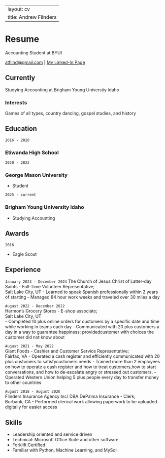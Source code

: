 
---
layout: cv
title: Andrew Flinders
---
# Resume
Accounting Student at BYUI 

<div id="webaddress">
<a href="atflind@gmail.com">atflind@gmail.com</a>
| <a href="https://www.linkedin.com/in/andrew-flinders/">My Linked-In Page</a>
</div>


## Currently

Studying Accounting at Brigham Young Universtiy Idaho

### Interests

Games of all types, country dancing, gospel studies, and history

## Education

`2016 - 2020`

### __Etiwanda High School__

`2020 - 2022`

### __George Mason University__

- Student

`2025 - current`

### __Brigham Young University Idaho__

- Studying Accounting


## Awards

`2016`

  -  Eagle Scout


## Experience

`January 2023 - December 2024`
The Church of Jesus Christ of Latter-day Saints - 
Full-Time Volunteer Representative;              
Salt Lake City, UT 
  -  Learned to speak Spanish professionally within 2 years of starting 
  -  Managed 84 hour work weeks and traveled over 30 miles a day

`August 2022 - December 2022`  
Harmon's Grocery Stores - E-shop associate;                                                    
Salt Lake City, UT              
  -   Completed 10 plus online orders for customers by a specific date and time while working in teams each day
  -   Communicated with 20 plus customers a day in a way to guarantee happiness; providedcustomer with choices the customer did not know about

`August 2021 - May 2022`  
Giant Foods - Cashier and Customer Service Representative;                                      
Fairfax, VA
  -  Operated a cash register and efficiently communicated with 20 plus customers to satisfycustomers needs
  -  Trained more than 2 employees on how to operate a cash register and how to treat customers,how to start conversations, and how to de-escalate angry or stressed out customers.
  -  Operated Western Union helping 5 plus people every day to transfer money to other countries

`August 2018 - August 2020`  
Flinders Insurance Agency Inc/ DBA DePalma Insurance - Clerk;                                  
Burbank, CA
  -  Performed clerical work allowing paperwork to be uploaded digitally for easier access


## Skills
  -  Leadership oriented and service driven
  -  Technical: Microsoft Office Suite and other software
  -  Forklift Certified
  -  Familiar with Python, Machine Learning, and MySql

